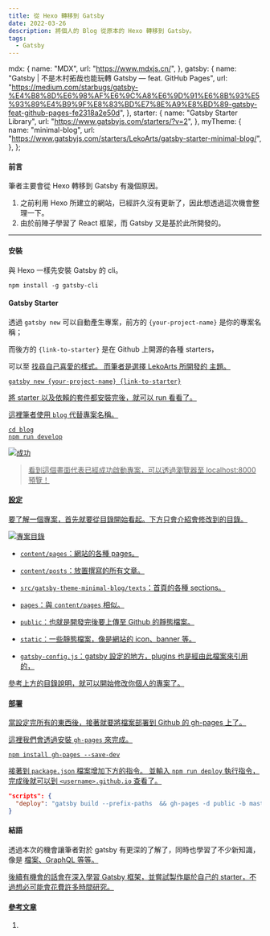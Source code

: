 ```yaml
---
title: 從 Hexo 轉移到 Gatsby
date: 2022-03-26
description: 將個人的 Blog 從原本的 Hexo 轉移到 Gatsby。
tags:
  - Gatsby
---
```


  mdx: {
    name: "MDX",
    url: "https://www.mdxjs.cn/",
  },
  gatsby: {
    name: "Gatsby | 不是木村拓哉也能玩轉 Gatsby — feat. GitHub Pages",
    url: "https://medium.com/starbugs/gatsby-%E4%B8%8D%E6%98%AF%E6%9C%A8%E6%9D%91%E6%8B%93%E5%93%89%E4%B9%9F%E8%83%BD%E7%8E%A9%E8%BD%89-gatsby-feat-github-pages-fe2318a2e50d",
  },
  starter: {
    name: "Gatsby Starter Library",
    url: "https://www.gatsbyjs.com/starters/?v=2",
  },
  myTheme: {
    name: "minimal-blog",
    url: "https://www.gatsbyjs.com/starters/LekoArts/gatsby-starter-minimal-blog/",
  },
};

#### 前言

筆者主要會從 Hexo 轉移到 Gatsby 有幾個原因。

1. 之前利用 Hexo 所建立的網站，已經許久沒有更新了，因此想透過這次機會整理一下。
2. 由於前陣子學習了 React 框架，而 Gatsby 又是基於此所開發的。

---

#### 安裝

與 Hexo 一樣先安裝 Gatsby 的 cli。

```shell
npm install -g gatsby-cli
```

#### Gatsby Starter

透過 `gatsby new` 可以自動產生專案，前方的 `{your-project-name}` 是你的專案名稱；

而後方的 `{link-to-starter}` 是在 Github 上開源的各種 starters，

可以至 <a href={ref.starter.url} children={ref.starter.name}/> 找尋自己喜愛的樣式。
而筆者是選擇 LekoArts 所開發的 <a href={ref.myTheme.url} children={ref.myTheme.name}/> 主題。

```shell
gatsby new {your-project-name} {link-to-starter}
```

將 starter 以及依賴的套件都安裝完後，就可以 run 看看了。

這裡筆者使用 `blog` 代替專案名稱。

```shell
cd blog
npm run develop
```

![成功](success.png)

> 看到這個畫面代表已經成功啟動專案，可以透過瀏覽器至 localhost:8000 預覽！

#### 設定

要了解一個專案，首先就要從目錄開始看起。下方只會介紹會修改到的目錄。

![專案目錄](tableOfContents.png)

- `content/pages`：網站的各種 pages。

- `content/posts`：放置撰寫的所有文章。

- `src/gatsby-theme-minimal-blog/texts`：首頁的各種 sections。

- `pages`：與 `content/pages` 相似。

- `public`：也就是開發完後要上傳至 Github 的靜態檔案。

- `static`：一些靜態檔案，像是網站的 icon、banner 等。

- `gatsby-config.js`：gatsby 設定的地方，plugins 也是經由此檔案來引用的，

參考上方的目錄說明，就可以開始修改你個人的專案了。

#### 部署

當設定完所有的東西後，接著就要將檔案部署到 Github 的 gh-pages 上了。

這裡我們會透過安裝 `gh-pages` 來完成。

```shell
npm install gh-pages --save-dev
```

接著到 `package.json` 檔案增加下方的指令。
並輸入 `npm run deploy` 執行指令，完成後就可以到 `<username>.github.io` 查看了。

```json
"scripts": {
  "deploy": "gatsby build --prefix-paths  && gh-pages -d public -b master"
}
```

#### 結語

透過本次的機會讓筆者對於 gatsby 有更深的了解了，同時也學習了不少新知識，像是 <a href={ref.mdx.url} children={ref.mdx.name}/> 檔案、GraphQL 等等。

後續有機會的話會在深入學習 Gatsby 框架，並嘗試製作屬於自己的 starter，不過想必可能會花費許多時間研究。

#### 參考文章

1. <a href={ref.gatsby.url} children={ref.gatsby.name} />
